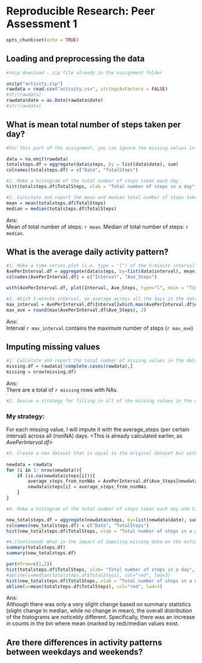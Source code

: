 # Reproducible Research: Peer Assessment 1

```r
opts_chunk$set(echo = TRUE)
```

## Loading and preprocessing the data
```r
#skip download - zip file already in the assignment folder

unzip("activity.zip") 
rawdata = read.csv("activity.csv", stringsAsFactors = FALSE)
#str(rawdata)
rawdata$date = as.Date(rawdata$date) 
#str(rawdata)
```

## What is mean total number of steps taken per day?
```r
#For this part of the assignment, you can ignore the missing values in the dataset.

data = na.omit(rawdata)
totalsteps.df = aggregate(data$steps, by = list(data$date), sum)
colnames(totalsteps.df) = c("Date", "TotalSteps")

#1. Make a histogram of the total number of steps taken each day
hist(totalsteps.df$TotalSteps, xlab = "Total number of steps in a day", main = "Histogram \n (NAs ingored/removed)")
```

```r
#2. Calculate and report the mean and median total number of steps taken per day
mean = mean(totalsteps.df$TotalSteps)
median = median(totalsteps.df$TotalSteps)
```
Ans:  
Mean of total number of steps: `r mean`.
Median of total number of steps: `r median`.


## What is the average daily activity pattern?
```r
#1. Make a time series plot (i.e. type = "l") of the 5-minute interval (x-axis) and the average number of steps taken, averaged across all days (y-axis)
AvePerInterval.df = aggregate(data$steps, by=list(data$interval), mean)
colnames(AvePerInterval.df) = c("Interval", "Ave_Steps")

with(AvePerInterval.df, plot(Interval, Ave_Steps, type="l", main = "Time Series Plot \n  (averaged across all days)"))
```

```r
#2. Which 5-minute interval, on average across all the days in the dataset, contains the maximum number of steps?
max_interval = AvePerInterval.df$Interval[which.max(AvePerInterval.df$Ave_Steps)]
max_ave = round(max(AvePerInterval.df$Ave_Steps), 2)
```
Ans:  
Interval `r max_interval` contains the maximum number of steps (`r max_ave`)


## Imputing missing values
```r
#1. Calculate and report the total number of missing values in the dataset (i.e. the total number of rows with NAs)
missing.df = rawdata[!complete.cases(rawdata),]
missing = nrow(missing.df)
```
Ans:  
There are a total of `r missing` rows with NAs.


```r
#2. Devise a strategy for filling in all of the missing values in the dataset. The strategy does not need to be sophisticated. For example, you could use the mean/median for that day, or the mean for that 5-minute interval, etc.
```

### My strategy:  
For each missing value, I will impute it with the average_steps (per certain interval) across all (nonNA) days. <This is already calculated earlier, as *AvePerInterval.df*>

```r
#3. Create a new dataset that is equal to the original dataset but with the missing data filled in.
 
newdata = rawdata
for (i in 1: nrow(newdata)){
    if (is.na(newdata$steps[i])){
        average_steps_from_nonNAs = AvePerInterval.df$Ave_Steps[newdata$interval[i]==AvePerInterval.df$Interval]
        newdata$steps[i] = average_steps_from_nonNAs
    }
}    
```


```r
#4. Make a histogram of the total number of steps taken each day and Calculate and report the mean and median total number of steps taken per day. Do these values differ from the estimates from the first part of the assignment? 

new_totalsteps.df = aggregate(newdata$steps, by=list(newdata$date), sum)
colnames(new_totalsteps.df) = c("Date", "TotalSteps")
hist(new_totalsteps.df$TotalSteps, xlab = "Total number of steps in a day", main = "Histogram \n (NAs imputed by daily average)")
```

```r
#4.(Continued) What is the impact of imputing missing data on the estimates of the total daily number of steps?
summary(totalsteps.df)
summary(new_totalsteps.df)

par(mfrow=c(1,2))
hist(totalsteps.df$TotalSteps, xlab= "Total number of steps in a day", main = "Histogram \n (NAs ingored/removed)", ylim=c(0,40))
#abline(v=median(totalsteps.df$TotalSteps), col="red", lwd=3)
hist(new_totalsteps.df$TotalSteps, xlab = "Total number of steps in a day", main = "Histogram \n (NAs imputed by daily average)", ylim=c(0,40))
abline(v=mean(totalsteps.df$TotalSteps), col="red", lwd=3)
```
Ans:  
Although there was only a very slight change based on summary statistics (slight change in median, while no change in mean), the overall distribution of the histograms are noticebly different. Specifically, there was an increase in counts in the bin where mean (marked by red)/median values exist.

## Are there differences in activity patterns between weekdays and weekends?
